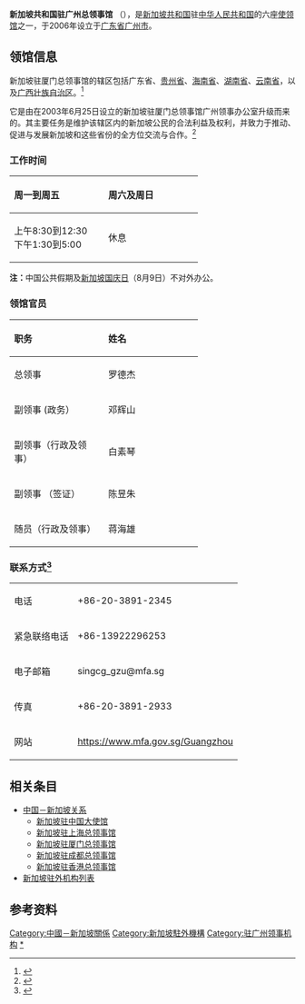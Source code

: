 {{Infobox diplomatic mission
|name = 新加坡共和国驻广州总领事馆
|native_name = {{lang|en|Consulate General of the Republic of Singapore in Guangzhou}}
|logo = [[File:Coat_of_arms_of_Singapore.svg|Coat of arms of the Republic of Singapore]]
|image = 
|caption = 
|location = {{CHN}}[[广州市|广州市]]
|address = 天河北路233号中信广场办公楼2418室
  |lat_degrees = 23
  |lat_minutes = 08
  |lat_seconds = 31
  |lat_direction = N
  |long_degrees = 113
  |long_minutes = 19
  |long_seconds = 29.2
  |long_direction = E
|consul_general = 罗德杰 <small>（{{lang|en|LOH Tuck Keat}}）</small>
|department = {{flagicon|SGP}} [[新加坡驻中国大使馆|新加坡驻中国大使馆]]
|website = https://www.mfa.gov.sg/guangzhou-chinese
|open = 2006年7月3日
}}
'''新加坡共和国驻广州总领事馆''' （{{lang-en|Consulate General of the Republic of Singapore in Guangzhou}}），是[[新加坡|新加坡共和国]]驻[[中华人民共和国|中华人民共和国]]的六座[[外交代表机构|使领馆]]之一，于2006年设立于[[广东省|广东省]][[广州市|广州市]]。

== 领馆信息 ==
新加坡驻厦门总领事馆的辖区包括广东省、[[贵州省|贵州省]]、[[海南省|海南省]]、[[湖南省|湖南省]]、[[云南省|云南省]]，以及[[广西壮族自治区|广西壮族自治区]]。<ref>{{cite web|title=新加坡共和国驻广州总领事馆|url=https://www.fmprc.gov.cn/web/fw_673051/lbfw_673061/lsgmd_673079/t576589.shtml|publisher=中国外交部|accessdate=2020-07-24|work=fmprc.gov.cn|archive-date=2020-07-24|archive-url=https://web.archive.org/web/20200724200248/https://www.fmprc.gov.cn/web/fw_673051/lbfw_673061/lsgmd_673079/t576589.shtml|dead-url=no}}</ref>

它是由在2003年6月25日设立的新加坡驻厦门总领事馆广州领事办公室升级而来的。其主要任务是维护该辖区内的新加坡公民的合法利益及权利，并致力于推动、促进与发展新加坡和这些省份的全方位交流与合作。<ref>{{cite web|title=新加坡驻广州总领事馆介绍|url=https://www.mfa.gov.sg/Overseas-Mission/guangzhou/CN/guangzhou-CN/About-the-Consulate-General|publisher=新加坡外交部|accessdate=2020-07-24|work=mfa.gov.sg|archive-date=2020-07-25|archive-url=https://web.archive.org/web/20200725012534/https://www.mfa.gov.sg/Overseas-Mission/guangzhou/CN/guangzhou-CN/About-the-Consulate-General|dead-url=no}}</ref>

=== 工作时间 ===
{| class="wikitable"
|-
! width="150" align="left" | 周一到周五
! width="150" align="left" | 周六及周日
|-
| 上午8:30到12:30 <br> 下午1:30到5:00 || 休息
|}
'''注：'''中国公共假期及[[新加坡国庆日|新加坡国庆日]]（8月9日）不对外办公。

=== 领馆官员 ===
{| class="wikitable"
|-
! width="150" align="left" | 职务
! width="150" align="left" | 姓名
|-
| 总领事 || 罗德杰
|-
| 副领事 (政务） || 邓辉山
|-
| 副领事（行政及领事）|| 白素琴
|-
| 副领事 （签证）|| 陈昱朱 
|-
| 随员（行政及领事）|| 蒋海雄 
|}

=== 联系方式<ref>{{cite web|title=Singapore Overseas Mission|url=https://www.mfa.gov.sg/Overseas-Missions/Find-A-Singapore-Overseas-Mission?letter=c|publisher=新加坡外交部|accessdate=2020-07-25|work=mfa.gov.sg}}</ref> ===
{| class="wikitable" 
|-
| 电话 || +86-20-3891-2345
|-
| 紧急联络电话  || +86-13922296253
|-
| 电子邮箱 || singcg_gzu@mfa.sg
|-
| 传真 || +86-20-3891-2933
|-
| 网站 || https://www.mfa.gov.sg/Guangzhou {{Wayback|url=https://www.mfa.gov.sg/Guangzhou |date=20200926124515 }}
|}

== 相关条目 ==
{{Portal box|国际关系|新加坡|中国}}
*[[中国－新加坡关系|中国－新加坡关系]]
**[[新加坡驻中国大使馆|新加坡驻中国大使馆]]
**[[新加坡驻上海总领事馆|新加坡驻上海总领事馆]]
**[[新加坡驻厦门总领事馆|新加坡驻厦门总领事馆]]
**[[新加坡驻成都总领事馆|新加坡驻成都总领事馆]]
**[[新加坡驻香港总领事馆|新加坡驻香港总领事馆]]
*[[新加坡驻外机构列表|新加坡驻外机构列表]]

== 参考资料 ==
{{reflist}}

{{駐中華人民共和國外交機構}}
{{各国驻广州外交机构}}
{{广州}}
[[Category:中國－新加坡關係|Category:中國－新加坡關係]]
[[Category:新加坡駐外機構|Category:新加坡駐外機構]]
[[Category:驻广州领事机构|Category:驻广州领事机构]]
[[Category:新加坡驻广州总领事|*]]